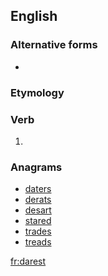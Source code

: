 ==English==

===Alternative forms===
* {{l|en|dar'st}} {{qualifier|obsolete}}

===Etymology===
{{suffix|dare|est|lang=en}}

===Verb===
{{head|en|verb form}}

# {{en-archaic second-person singular of|dare}}

===Anagrams===
* [[daters#English|daters]]
* [[derats#English|derats]]
* [[desart#English|desart]]
* [[stared#English|stared]]
* [[trades#English|trades]]
* [[treads#English|treads]]

[[fr:darest]]
